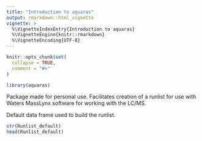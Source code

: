 ```yaml
---
title: "Introduction to aquaras"
output: rmarkdown::html_vignette
vignette: >
  %\VignetteIndexEntry{Introduction to aquaras}
  %\VignetteEngine{knitr::rmarkdown}
  %\VignetteEncoding{UTF-8}
---
```


```r
knitr::opts_chunk$set(
  collapse = TRUE,
  comment = "#>"
)
```

```r
library(aquaras)
```
Package made for personal use. Facilitates creation of a runlist for use with Waters MassLynx software for working with the LC/MS.

Default data frame used to build the runlist.
```r
str(Runlist_default)
head(Runlist_default)
```

